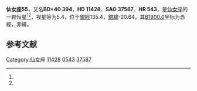 {{Starbox begin
| name = 仙女座55
}}
{{Starbox observe
| epoch = [[J2000.0|J2000.0]]
| constell = [[仙女座|仙女座]]<ref name=SIMBAD>{{cite web
 | url=http://simbad.u-strasbg.fr/simbad/sim-id?Ident=HR+543
 | title=Pulsating variable Star
 | publisher=Centre de Données astronomiques de Strasbourg
 | work=SIMBAD
 | accessdate=2012-07-13
 | archive-date=2020-12-03
 | archive-url=https://web.archive.org/web/20201203083429/http://simbad.u-strasbg.fr/simbad/sim-id?Ident=HR+543
 | dead-url=no
 }}</ref><ref name=DATA>{{cite web
 | url=http://vizier.u-strasbg.fr/viz-bin/VizieR-5?-out.add=.&-source=5050&-corr=PK=HR&-out.max=9999&HR=543
 | title=VizieR Detailed Page
 | accessdate=2012-07-13
 | archive-date=2020-11-30
 | archive-url=https://web.archive.org/web/20201130181512/http://vizier.u-strasbg.fr/viz-bin/VizieR-5?-out.add=.&-source=5050&-corr=PK=HR&-out.max=9999&HR=543
 | dead-url=no
 }}</ref>
| 星官 = 
| ra = {{RA|1|53|17.3}}<ref name=SIMBAD /><ref name=DATA />
| dec = {{DEC|+40|43|47}}<ref name=SIMBAD /><ref name=DATA />
| appmag_v = 5.4<ref name=SIMBAD /><ref name=DATA />
}}
{{Starbox character
| class = gK1<ref name=SIMBAD /><ref name=DATA />
| b-v = 1.32<ref name=SIMBAD /><ref name=DATA />
| u-b = 1.41<ref name=SIMBAD /><ref name=DATA />
| r-i = <ref name=SIMBAD /><ref name=DATA />
| variable = 
}}
{{Starbox astrometry
| radial_v = 1.41
| prop_mo_ra = -7
| parallax = 0.006
| p_error = 
}}
{{Starbox catalog
| names =BD+40 394，[[SAO星表|SAO]] 37587，[[HD星表|HD]] 11428，[[HR星表|HR]] 543}}
{{Starbox reference |Simbad=HR+543}}
{{Starbox end}}

'''仙女座55'''，又名'''BD+40 394'''，'''HD 11428'''、'''SAO 37587'''、'''HR 543'''，是[[仙女座|仙女座]]的一颗恒星<ref name=SIMBAD /><ref name=DATA />，视星等为5.4，位于[[銀道座標系|銀經]]135.4，[[銀道座標系|銀緯]]-20.64，其[[B1900.0|B1900.0]]坐标为赤經{{RA|1|47|17.3}}，赤緯{{DEC|+40|-20.64|11}}。

== 参考文献 ==
{{reflist}}

{{star-stub}}

{{仙女座恒星}}
{{星官|天大将军|11|17}}
[[Category:仙女座|Category:仙女座]]
[[Category:HD和HDE天體|11428]]
[[Category:HR天體|0543]]
[[Category:SAO天體|37587]]